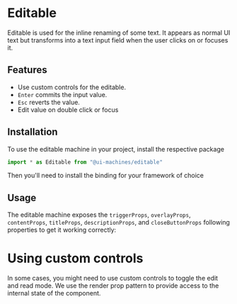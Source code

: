 # Editable

Editable is used for the inline renaming of some text. It appears as normal UI text but transforms into a text input
field when the user clicks on or focuses it.

## Features

- Use custom controls for the editable.
- `Enter` commits the input value.
- `Esc` reverts the value.
- Edit value on double click or focus

## Installation

To use the editable machine in your project, install the respective package

<InstallSnippet package="@ui-machines/editable" />

```jsx
import * as Editable from "@ui-machines/editable"
```

Then you'll need to install the binding for your framework of choice

<CodeSnippet id="editable/installation.mdx" />

## Usage

The editable machine exposes the `triggerProps`, `overlayProps`, `contentProps`, `titleProps`, `descriptionProps`, and
`closeButtonProps` following properties to get it working correctly:

<CodeSnippet id="editable/usage.mdx" />

# Using custom controls

In some cases, you might need to use custom controls to toggle the edit and read mode. We use the render prop pattern to
provide access to the internal state of the component.

<CodeSnippet id="editable/custom-controls.mdx" />
